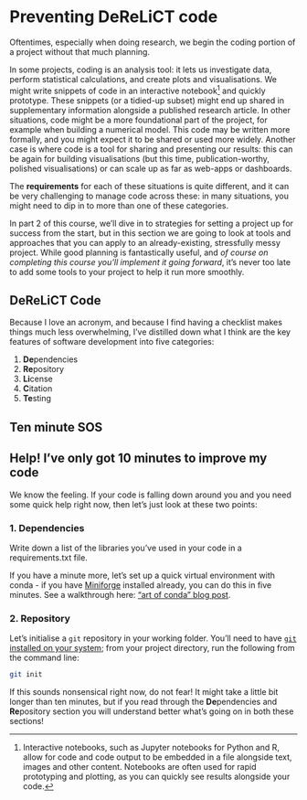 # Preventing DeReLiCT code

Oftentimes, especially when doing research, we begin the coding portion of a project without that much planning.

In some projects, coding is an analysis tool: it lets us investigate data, perform statistical calculations, and create plots and visualisations. We might write snippets of code in an interactive notebook[^notebook] and quickly prototype. These snippets (or a tidied-up subset) might end up shared in supplementary information alongside a published research article.
In other situations, code might be a more foundational part of the project, for example when building a numerical model. This code may be written more formally, and you might expect it to be shared or used more widely.
Another case is where code is a tool for sharing and presenting our results: this can be again for building visualisations (but this time, publication-worthy, polished visualisations) or can scale up as far as web-apps or dashboards.

The **requirements** for each of these situations is quite different, and it can be very challenging to manage code across these: in many situations, you might need to dip in to more than one of these categories.

In part 2 of this course, we'll dive in to strategies for setting a project up for success from the start, but in this section we are going to look at tools and approaches that you can apply to an already-existing, stressfully messy project. While good planning is fantastically useful, and *of course on completing this course you'll implement it going forward*, it's never too late to add some tools to your project to help it run more smoothly.

[^notebook]: Interactive notebooks, such as Jupyter notebooks for Python and R, allow for code and code output to be embedded in a file alongside text, images and other content. Notebooks are often used for rapid prototyping and plotting, as you can quickly see results alongside your code.

## DeReLiCT Code

Because I love an acronym, and because I find having a checklist makes things much less overwhelming, I've distilled down what I think are the key features of software development into five categories:

1. **De**pendencies
2. **Re**pository
3. **Li**cense
4. **C**itation
5. **Te**sting

## Ten minute SOS

::: {.box-lp}
## Help! I've only got 10 minutes to improve my code

We know the feeling. If your code is falling down around you and you need some quick help
right now, then let's just look at these two points:

### 1. **De**pendencies

Write down a list of the libraries you've used in your code in a requirements.txt file.

If you have a minute more, let's set up a quick virtual environment with conda - if you have [Miniforge](https://github.com/conda-forge/miniforge) installed already, you can do this in five minutes. See a walkthrough here: ["art of conda" blog post](https://murphyqm.github.io/posts/2024-11-27-conda-envs/).

### 2. **Re**pository

Let's initialise a `git` repository in your working folder. You'll need to have [`git` installed on your system](https://git-scm.com/book/en/v2/Getting-Started-Installing-Git); from your project directory, run the following from the command line:

```bash
git init
```

If this sounds nonsensical right now, do not fear! It might take a little bit longer than ten minutes, but if you read through the **De**pendencies and **Re**pository section you will understand better what's going on in both these sections!

:::

